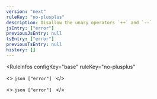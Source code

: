 ```yaml
---
version: "next"
ruleKey: "no-plusplus"
description: Disallow the unary operators `++` and `--`
jsEntry: ["error"]
previousJsEntry: null
tsEntry: ["error"]
previousTsEntry: null
history: []
---
```


<RuleInfos 
  configKey="base" 
  ruleKey="no-plusplus" 
>
  <>
    ```json
    ["error"]
    ```
  </>

  <>
    ```json
    ["error"]
    ```
  </>
</RuleInfos>
